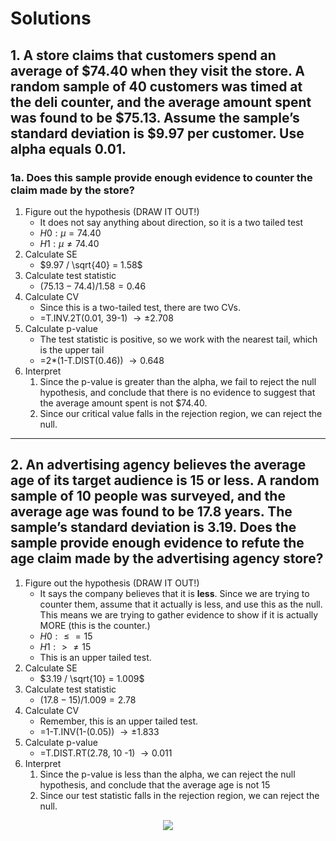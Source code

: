 # Solutions

## 1. A store claims that customers spend an average of $74.40 when they visit the store. A random sample of 40 customers was timed at the deli counter, and the average amount spent was found to be $75.13. Assume the sample's standard deviation is $9.97 per customer. Use alpha equals 0.01.

### 1a. Does this sample provide enough evidence to counter the claim made by the store?

1. Figure out the hypothesis (DRAW IT OUT!)
    - It does not say anything about direction, so it is a two tailed test
    - $H0: \mu = 74.40$
    - $H1: \mu \neq 74.40$

2. Calculate SE
    - $9.97 / \sqrt{40} = 1.58$

3. Calculate test statistic
    - $(75.13 - 74.4) / 1.58 = 0.46$
    
4. Calculate CV
    - Since this is a two-tailed test, there are two CVs.
    - =T.INV.2T(0.01, 39-1) $\rightarrow \pm 2.708$

5. Calculate p-value
    - The test statistic is positive, so we work with the nearest tail, which is the upper tail
    - =2*(1-T.DIST(0.46)) $\rightarrow 0.648$
    
6. Interpret
    1. Since the p-value is greater than the alpha, we fail to reject the null hypothesis, and conclude that there is no evidence to suggest that the average amount spent is not $74.40.
    2. Since our critical value falls in the rejection region, we can reject the null.
    
***

## 2. An advertising agency believes the average age of its target audience is 15 or less. A random sample of 10 people was surveyed, and the average age was found to be 17.8 years. The sample's standard deviation is 3.19. Does the sample provide enough evidence to refute the age claim made by the advertising agency store?

1. Figure out the hypothesis (DRAW IT OUT!)
    - It says the company believes that it is **less**. Since we are trying to counter them, assume that it actually is less, and use this as the null. This means we are trying to gather evidence to show if it is actually MORE (this is the counter.)
    - $H0: \leq = 15$
    - $H1: > \neq 15$
    - This is an upper tailed test.
    
2. Calculate SE
    - $3.19 / \sqrt{10} = 1.009$

3. Calculate test statistic
    - $(17.8 - 15) / 1.009 = 2.78$
    
4. Calculate CV
    - Remember, this is an upper tailed test.
    - =1-T.INV(1-(0.05)) $\rightarrow \pm 1.833$

5. Calculate p-value
    - =T.DIST.RT(2.78, 10 -1) $\rightarrow 0.011$
    
6. Interpret
    1. Since the p-value is less than the alpha, we can reject the null hypothesis, and conclude that the average age is not 15
    2. Since our test statistic falls in the rejection region, we can reject the null.

<center>  
![](www/curve.png)
</center>